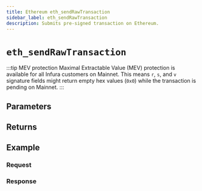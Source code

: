 ```yaml
---
title: Ethereum eth_sendRawTransaction
sidebar_label: eth_sendRawTransaction
description: Submits pre-signed transaction on Ethereum.
---
```




# `eth_sendRawTransaction`

<Description />

:::tip MEV protection
Maximal Extractable Value (MEV) protection is available for all Infura customers on Mainnet.
This means `r`, `s`, and `v` signature fields might return empty hex values (`0x0`)
while the transaction is pending on Mainnet.
:::

## Parameters


<Params />

## Returns


<Returns />

## Example


<Example />

### Request


<Request />

### Response


<Response />
